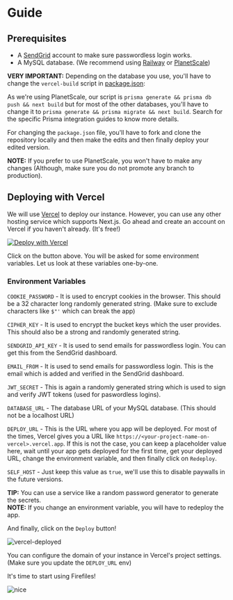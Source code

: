
# Guide

## Prerequisites

- A [SendGrid](https://sendgrid.com/) account to make sure passwordless login works.
- A MySQL database. (We recommend using [Railway](https://railway.app/) or [PlanetScale](https://planetscale.com/))

**VERY IMPORTANT:** Depending on the database you use, you'll have to change the `vercel-build` script in [package.json](https://github.com/faisalsayed10/firefiles/blob/main/package.json):

As we're using PlanetScale, our script is `prisma generate && prisma db push && next build` but for most of the other databases, you'll have to change it to `prisma generate && prisma migrate && next build`. Search for the specific Prisma integration guides to know more details.

For changing the `package.json` file, you'll have to fork and clone the repository locally and then make the edits and then finally deploy your edited version.

**NOTE:** If you prefer to use PlanetScale, you won't have to make any changes (Although, make sure you do not promote any branch to production).

## Deploying with Vercel

We will use [Vercel](https://vercel.com?utm_source=firefiles&utm_medium=docs) to deploy our instance. However, you can use any other hosting service which supports Next.js. Go ahead and create an account on Vercel if you haven't already. (It's free!)

[![Deploy with Vercel](https://vercel.com/button)](https://vercel.com/new/clone?repository-url=https%3A%2F%2Fgithub.com%2Ffaisalsayed10%2Ffirefiles%2Ftree%2Fmain%2Fapps%2Fweb&env=COOKIE_PASSWORD,CIPHER_KEY,SENDGRID_API_KEY,EMAIL_FROM,JWT_SECRET,DATABASE_URL,DEPLOY_URL,SELF_HOST&envDescription=Important%20ENVs%20for%20the%20app%20to%20work.&envLink=https%3A%2F%2Ffirefiles.vercel.app%2Fdocs%2Fself-host%23environment-variables&redirect-url=https%3A%2F%2Ffayd.me%2Ffirefiles-selfhost)

Click on the button above. You will be asked for some environment variables. Let us look at these variables one-by-one.

### Environment Variables

`COOKIE_PASSWORD` - It is used to encrypt cookies in the browser. This should be a 32 character long randomly generated string. (Make sure to exclude characters like `$"'` which can break the app)

`CIPHER_KEY` - It is used to encrypt the bucket keys which the user provides. This should also be a strong and randomly generated string.

`SENDGRID_API_KEY` - It is used to send emails for passwordless login. You can get this from the SendGrid dashboard.

`EMAIL_FROM` - It is used to send emails for passwordless login. This is the email which is added and verified in the SendGrid dashboard.

`JWT_SECRET` - This is again a randomly generated string which is used to sign and verify JWT tokens (used for paswordless logins).

`DATABASE_URL` - The database URL of your MySQL database. (This should not be a localhost URL)

`DEPLOY_URL` - This is the URL where you app will be deployed. For most of the times, Vercel gives you a URL like `https://<your-project-name-on-vercel>.vercel.app`. If this is not the case, you can keep a placeholder value here, wait until your app gets deployed for the first time, get your deployed URL, change the environment variable, and then finally click on `Redeploy`.

`SELF_HOST` - Just keep this value as `true`, we'll use this to disable paywalls in the future versions.

**TIP:** You can use a service like a random password generator to generate the secrets.  
**NOTE:** If you change an environment variable, you will have to redeploy the app.

And finally, click on the `Deploy` button!

![vercel-deployed](/vercel-deployed.png)

You can configure the domain of your instance in Vercel's project settings. (Make sure you update the `DEPLOY_URL` env)

It's time to start using Firefiles!

![nice](https://media.giphy.com/media/SYzDscQMN98G0LUHib/giphy.gif)
